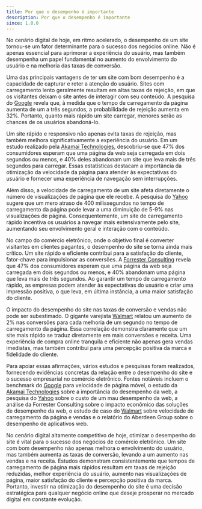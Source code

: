 ```yaml
---
title: Por que o desempenho é importante
description: Por que o desempenho é importante
since: 1.0.0
---
```


No cenário digital de hoje, em ritmo acelerado, o desempenho de um site
tornou-se um fator determinante para o sucesso dos negócios online. Não é apenas
essencial para aprimorar a experiência do usuário, mas também desempenha um
papel fundamental no aumento do envolvimento do usuário e na melhoria das taxas
de conversão.

Uma das principais vantagens de ter um site com bom desempenho é a capacidade de
capturar e reter a atenção do usuário. Sites com carregamento lento geralmente
resultam em altas taxas de rejeição, em que os visitantes deixam o site antes de
interagir com seu conteúdo. A pesquisa do
[Google](https://www.thinkwithgoogle.com/marketing-resources/data-measurement/mobile-page-speed-new-industry-benchmarks/)
revela que, à medida que o tempo de carregamento da página aumenta de um a três
segundos, a probabilidade de rejeição aumenta em 32%. Portanto, quanto mais
rápido um site carregar, menores serão as chances de os usuários abandoná-lo.

Um site rápido e responsivo não apenas evita taxas de rejeição, mas também
melhora significativamente a experiência do usuário. Em um estudo realizado pela
[Akamai Technologies](https://www.akamai.com/uk/en/resources/webinars-and-presentations/webinar-how-web-performance-impacts-business-success.jsp),
descobriu-se que 47% dos consumidores esperam que uma página da web seja
carregada em dois segundos ou menos, e 40% deles abandonam um site que leva mais
de três segundos para carregar. Essas estatísticas destacam a importância da
otimização da velocidade da página para atender às expectativas do usuário e
fornecer uma experiência de navegação sem interrupções.

Além disso, a velocidade de carregamento de um site afeta diretamente o número
de visualizações de página que ele recebe. A pesquisa do
[Yahoo](https://developer.yahoo.com/performance/rules.html) sugere que um mero
atraso de 400 milissegundos no tempo de carregamento da página pode levar a uma
diminuição de 5-9% nas visualizações de página. Consequentemente, um site de
carregamento rápido incentiva os usuários a navegar mais extensivamente pelo
site, aumentando seu envolvimento geral e interação com o conteúdo.

No campo do comércio eletrônico, onde o objetivo final é converter visitantes em
clientes pagantes, o desempenho do site se torna ainda mais crítico. Um site
rápido e eficiente contribui para a satisfação do cliente, fator-chave para
impulsionar as conversões. A
[Forrester Consulting](https://www.akamai.com/uk/en/multimedia/documents/analyst-reports/forrester-economic-impact-of-akamai-web-performance-solutions.pdf)
revela que 47% dos consumidores esperam que uma página da web seja carregada em
dois segundos ou menos, e 40% abandonam uma página que leva mais de três
segundos. Ao garantir um tempo de carregamento rápido, as empresas podem atender
às expectativas do usuário e criar uma impressão positiva, o que leva, em última
instância, a uma maior satisfação do cliente.

O impacto do desempenho do site nas taxas de conversão e vendas não pode ser
subestimado. O gigante varejista
[Walmart](https://www.woorank.com/en/blog/walmart-com-page-load-speed) relatou
um aumento de 2% nas conversões para cada melhoria de um segundo no tempo de
carregamento da página. Essa correlação demonstra claramente que um site mais
rápido se traduz diretamente em mais conversões e receita. Uma experiência de
compra online tranquila e eficiente não apenas gera vendas imediatas, mas também
contribui para uma percepção positiva da marca e fidelidade do cliente.

Para apoiar essas afirmações, vários estudos e pesquisas foram realizados,
fornecendo evidências concretas da relação entre o desempenho do site e o
sucesso empresarial no comércio eletrônico. Fontes notáveis incluem o benchmark
do
[Google](https://www.thinkwithgoogle.com/marketing-resources/data-measurement/mobile-page-speed-new-industry-benchmarks/)
para velocidade de página móvel, o estudo da
[Akamai Technologies](https://www.akamai.com/uk/en/resources/webinars-and-presentations/webinar-how-web-performance-impacts-business-success.jsp)
sobre a importância do desempenho da web, a pesquisa do
[Yahoo](https://developer.yahoo.com/performance/rules.html) sobre o custo de um
mau desempenho da web, a análise da Forrester Consulting sobre o impacto
econômico das soluções de desempenho da web, o estudo de caso do
[Walmart](https://www.woorank.com/en/blog/walmart-com-page-load-speed) sobre
velocidade de carregamento da página e vendas e o relatório do Aberdeen Group
sobre o desempenho de aplicativos web.

No cenário digital altamente competitivo de hoje, otimizar o desempenho do site
é vital para o sucesso dos negócios de comércio eletrônico. Um site com bom
desempenho não apenas melhora o envolvimento do usuário, mas também aumenta as
taxas de conversão, levando a um aumento nas vendas e na receita. Estudos
demonstram consistentemente que tempos de carregamento de página mais rápidos
resultam em taxas de rejeição reduzidas, melhor experiência do usuário, aumento
nas visualizações de página, maior satisfação do cliente e percepção positiva da
marca. Portanto, investir na otimização do desempenho do site é uma decisão
estratégica para qualquer negócio online que deseje prosperar no mercado digital
em constante evolução.
